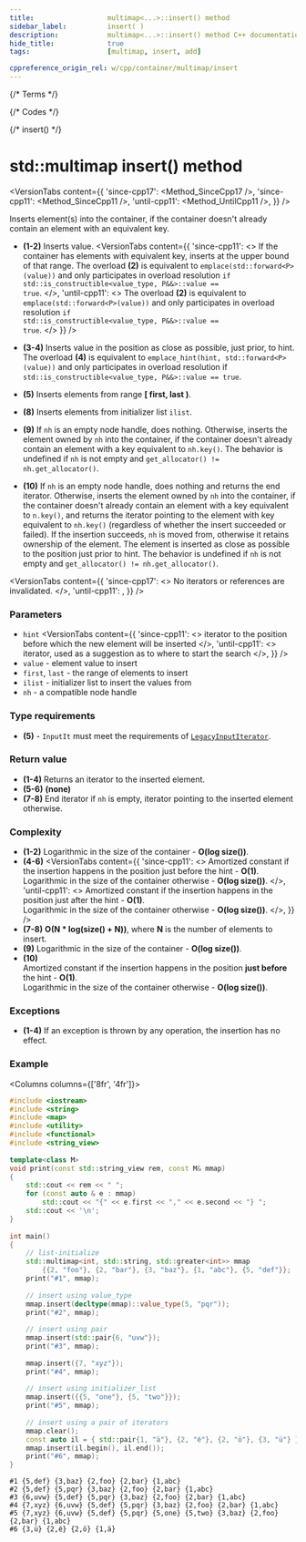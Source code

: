 ```yaml
---
title:					multimap<...>::insert() method
sidebar_label:			insert( )
description:			multimap<...>::insert() method C++ documentation
hide_title:				true
tags:					[multimap, insert, add]

cppreference_origin_rel: w/cpp/container/multimap/insert
---
```



{/* Terms */}

{/* Codes */}

{/* insert() */}


# std::multimap insert() method

<VersionTabs content={{
    'since-cpp17': <Method_SinceCpp17 />,
    'since-cpp11': <Method_SinceCpp11 />,
    'until-cpp11': <Method_UntilCpp11 />,
    }} />

Inserts element(s) into the container, if the container doesn't already contain an element with an equivalent key.

 - **(1-2)** Inserts value.
<VersionTabs content={{
    'since-cpp11': <>
        If the container has elements with equivalent key, inserts at the upper bound of that range.
        The overload <b>(2)</b> is equivalent to <code>emplace(std::forward&lt;P&gt;(value))</code> and only participates in overload resolution <code>if std::is_constructible&lt;value_type, P&&&gt;::value == true</code>.
    </>,
    'until-cpp11': <>
        The overload <b>(2)</b> is equivalent to <code>emplace(std::forward&lt;P&gt;(value))</code> and only participates in overload resolution <code>if std::is_constructible&lt;value_type, P&&&gt;::value == true</code>.
    </>
    }} />

 - **(3-4)** Inserts value in the position as close as possible, just prior, to hint.
    The overload **(4)** is equivalent to `emplace_hint(hint, std::forward<P>(value))` and only participates in overload resolution if `std::is_constructible<value_type, P&&>::value == true`.

 - **(5)** Inserts elements from range **[ first, last )**.
 - **(8)** Inserts elements from initializer list `ilist`.
 - **(9)** If `nh` is an empty node handle, does nothing. Otherwise, inserts the element owned by `nh` into the container,
    if the container doesn't already contain an element with a key equivalent to `nh.key()`. The behavior is undefined if `nh` is not empty and `get_allocator() != nh.get_allocator()`.
 - **(10)** If `nh` is an empty node handle, does nothing and returns the end iterator.
    Otherwise, inserts the element owned by `nh` into the container, if the container doesn't already contain an element with a key equivalent to `n.key()`,
    and returns the iterator pointing to the element with key equivalent to `nh.key()` (regardless of whether the insert succeeded or failed).
    If the insertion succeeds, `nh` is moved from, otherwise it retains ownership of the element.
    The element is inserted as close as possible to the position just prior to hint. The behavior is undefined if `nh` is not empty and `get_allocator() != nh.get_allocator()`.

<VersionTabs content={{
    'since-cpp17': <> No iterators or references are invalidated. </>,
    'until-cpp11': <IteratorDereferenceNote />,
    }} />

### Parameters

 - `hint`
<VersionTabs content={{
    'since-cpp11': <> iterator to the position before which the new element will be inserted </>,
    'until-cpp11': <> iterator, used as a suggestion as to where to start the search </>,
    }} />
 - `value` - element value to insert
 - `first`, `last` - the range of elements to insert
 - `ilist` - initializer list to insert the values from
 - `nh` - a compatible node handle
 
### Type requirements
 - **(5)** - `InputIt` must meet the requirements of [`LegacyInputIterator`](/docs/named_req/LegacyInputIterator).

### Return value

 - **(1-4)** Returns an iterator to the inserted element.
 - **(5-6)** **(none)**
 - **(7-8)** End iterator if `nh` is empty, iterator pointing to the inserted element otherwise.

### Complexity

 - **(1-2)** Logarithmic in the size of the container - **O(log size())**.
 - **(4-6)** 
<VersionTabs content={{
	'since-cpp11': <>
		Amortized constant if the insertion happens in the position just before the hint - <b>O(1)</b>. <br/>
		Logarithmic in the size of the container otherwise - <b>O(log size())</b>.
	</>,
    'until-cpp11': <>
		Amortized constant if the insertion happens in the position just after the hint - <b>O(1)</b>. <br/>
		Logarithmic in the size of the container otherwise - <b>O(log size())</b>.
	</>,
    }} />
 - **(7-8)** **O(N * log(size() + N))**, where **N** is the number of elements to insert.
 - **(9)** Logarithmic in the size of the container - **O(log size())**.
 - **(10)**  
	Amortized constant if the insertion happens in the position **just before** the hint - **O(1)**.  
	Logarithmic in the size of the container otherwise - **O(log size())**.

### Exceptions

 - **(1-4)** If an exception is thrown by any operation, the insertion has no effect.

<ImproveSection />

### Example

<Columns columns={['8fr', '4fr']}>
<div>

```cpp title='Main.cpp' showLineNumbers
#include <iostream>
#include <string>
#include <map>
#include <utility>
#include <functional>
#include <string_view>
 
template<class M>
void print(const std::string_view rem, const M& mmap)
{
    std::cout << rem << " ";
    for (const auto & e : mmap)
        std::cout << "{" << e.first << "," << e.second << "} ";
    std::cout << '\n';
}
 
int main()
{
    // list-initialize
    std::multimap<int, std::string, std::greater<int>> mmap
        {{2, "foo"}, {2, "bar"}, {3, "baz"}, {1, "abc"}, {5, "def"}};
    print("#1", mmap);
 
    // insert using value_type
    mmap.insert(decltype(mmap)::value_type(5, "pqr"));
    print("#2", mmap);
 
    // insert using pair
    mmap.insert(std::pair{6, "uvw"});
    print("#3", mmap);
 
    mmap.insert({7, "xyz"});
    print("#4", mmap);
 
    // insert using initializer_list
    mmap.insert({{5, "one"}, {5, "two"}});
    print("#5", mmap);
 
    // insert using a pair of iterators
    mmap.clear();
    const auto il = { std::pair{1, "ä"}, {2, "ё"}, {2, "ö"}, {3, "ü"} };
    mmap.insert(il.begin(), il.end());
    print("#6", mmap);
}
```

</div>
<div>

```plaintext title="Output"
#1 {5,def} {3,baz} {2,foo} {2,bar} {1,abc}
#2 {5,def} {5,pqr} {3,baz} {2,foo} {2,bar} {1,abc}
#3 {6,uvw} {5,def} {5,pqr} {3,baz} {2,foo} {2,bar} {1,abc}
#4 {7,xyz} {6,uvw} {5,def} {5,pqr} {3,baz} {2,foo} {2,bar} {1,abc}
#5 {7,xyz} {6,uvw} {5,def} {5,pqr} {5,one} {5,two} {3,baz} {2,foo} {2,bar} {1,abc}
#6 {3,ü} {2,ё} {2,ö} {1,ä}
```

</div>
</Columns>
